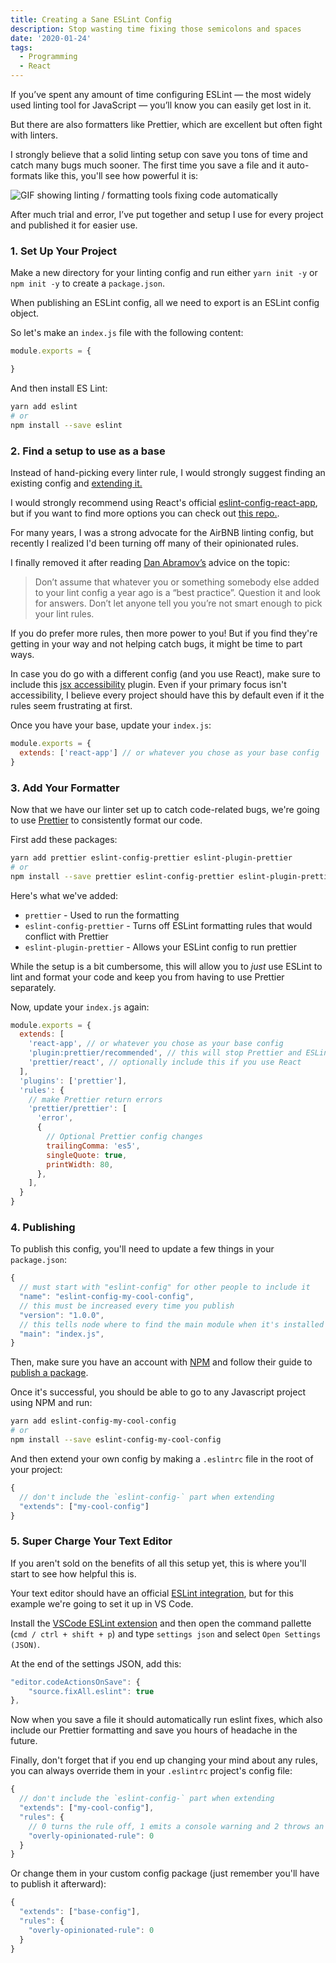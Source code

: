 ```yaml
---
title: Creating a Sane ESLint Config
description: Stop wasting time fixing those semicolons and spaces
date: '2020-01-24'
tags:
  - Programming
  - React
---
```


If you’ve spent any amount of time configuring ESLint — the most widely used linting tool for JavaScript — you’ll know you can easily get lost in it.

But there are also formatters like Prettier, which are excellent but often fight with linters.

I strongly believe that a solid linting setup con save you tons of time and catch many bugs much sooner. The first time you save a file and it auto-formats like this, you'll see how powerful it is:

![GIF showing linting / formatting tools fixing code automatically](img/autofix-example.gif)

After much trial and error, I’ve put together and setup I use for every project and published it for easier use.

### 1. Set Up Your Project

Make a new directory for your linting config and run either `yarn init -y` or `npm init -y` to create a `package.json`.

When publishing an ESLint config, all we need to export is an ESLint config object.

So let's make an `index.js` file with the following content:

```js
module.exports = {

}
```

And then install ES Lint:

```bash
yarn add eslint
# or
npm install --save eslint
```

### 2. Find a setup to use as a base

Instead of hand-picking every linter rule, I would strongly suggest finding an existing config and [extending it.](https://eslint.org/docs/user-guide/configuring#extending-configuration-files)

I would strongly recommend using React's official [eslint-config-react-app](https://github.com/facebook/create-react-app/tree/master/packages/eslint-config-react-app#usage-outside-of-create-react-app), but if you want to find more options you can check out [this repo.](https://github.com/dustinspecker/awesome-eslint).

For many years, I was a strong advocate for the AirBNB linting config, but recently I realized I'd been turning off many of their opinionated rules.

I finally removed it after reading [Dan Abramov’s](https://overreacted.io/writing-resilient-components/#marie-kondo-your-lint-config) advice on the topic:

> Don’t assume that whatever you or something somebody else added to your lint config a year ago is a “best practice”. Question it and look for answers. Don’t let anyone tell you you’re not smart enough to pick your lint rules.

If you do prefer more rules, then more power to you! But if you find they're getting in your way and not helping catch bugs, it might be time to part ways.

In case you do go with a different config (and you use React), make sure to include this [jsx accessibility](https://github.com/evcohen/eslint-plugin-jsx-a11y) plugin. Even if your primary focus isn't accessibility, I believe every project should have this by default even if it the rules seem frustrating at first.

Once you have your base, update your `index.js`:

```js
module.exports = {
  extends: ['react-app'] // or whatever you chose as your base config
}
```

### 3. Add Your Formatter

Now that we have our linter set up to catch code-related bugs, we're going to use [Prettier](https://prettier.io/) to consistently format our code.

First add these packages:
```bash
yarn add prettier eslint-config-prettier eslint-plugin-prettier
# or
npm install --save prettier eslint-config-prettier eslint-plugin-prettier
```

Here's what we've added:
- `prettier` - Used to run the formatting
- `eslint-config-prettier` - Turns off ESLint formatting rules that would conflict with Prettier
- `eslint-plugin-prettier` - Allows your ESLint config to run prettier

While the setup is a bit cumbersome, this will allow you to _just_ use ESLint to lint and format your code and keep you from having to use Prettier separately.

Now, update your `index.js` again:

```js
module.exports = {
  extends: [
    'react-app', // or whatever you chose as your base config
    'plugin:prettier/recommended', // this will stop Prettier and ESLint from fighting over fixes
    'prettier/react', // optionally include this if you use React
  ],
  'plugins': ['prettier'],
  'rules': {
    // make Prettier return errors
    'prettier/prettier': [
      'error',
      {
        // Optional Prettier config changes
        trailingComma: 'es5',
        singleQuote: true,
        printWidth: 80,
      },
    ],
  }
}
```

### 4. Publishing

To publish this config, you'll need to update a few things in your `package.json`:

```js
{
  // must start with "eslint-config" for other people to include it
  "name": "eslint-config-my-cool-config",
  // this must be increased every time you publish
  "version": "1.0.0",
  // this tells node where to find the main module when it's installed
  "main": "index.js",
}
```

Then, make sure you have an account with [NPM](https://www.npmjs.com) and follow their guide to [publish a package](https://docs.npmjs.com/creating-and-publishing-unscoped-public-packages#publishing-unscoped-public-packages).

Once it's successful, you should be able to go to any Javascript project using NPM and run:

```bash
yarn add eslint-config-my-cool-config
# or
npm install --save eslint-config-my-cool-config
```

And then extend your own config by making a `.eslintrc` file in the root of your project:

```js
{
  // don't include the `eslint-config-` part when extending
  "extends": ["my-cool-config"]
}
```

### 5. Super Charge Your Text Editor

If you aren't sold on the benefits of all this setup yet, this is where you'll start to see how helpful this is.

Your text editor should have an official [ESLint integration](https://eslint.org/docs/user-guide/integrations#editors), but for this example we're going to set it up in VS Code.

Install the [VSCode ESLint extension](https://marketplace.visualstudio.com/items?itemName=dbaeumer.vscode-eslint) and then open the command pallette (`cmd / ctrl + shift + p`) and type `settings json` and select `Open Settings (JSON)`.

At the end of the settings JSON, add this:

```js
"editor.codeActionsOnSave": {
    "source.fixAll.eslint": true
},
```

Now when you save a file it should automatically run eslint fixes, which also include our Prettier formatting and save you hours of headache in the future.

Finally, don't forget that if you end up changing your mind about any rules, you can always override them in your `.eslintrc` project's config file:

```js
{
  // don't include the `eslint-config-` part when extending
  "extends": ["my-cool-config"],
  "rules": {
    // 0 turns the rule off, 1 emits a console warning and 2 throws an error
    "overly-opinionated-rule": 0
  }
}
```

Or change them in your custom config package (just remember you'll have to publish it afterward):

```js
{
  "extends": ["base-config"],
  "rules": {
    "overly-opinionated-rule": 0
  }
}
```